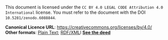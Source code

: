 This document is licensed under the `CC BY 4.0 LEGAL CODE Attribution 4.0 International` license. You must refer to the document with the DOI `10.5281/zenodo.6088844`.

**Canonical Licence URL**: <https://creativecommons.org/licenses/by/4.0/> **Other formats**: [Plain Text](https://creativecommons.org/licenses/by/4.0/legalcode.txt); [RDF/XML](https://creativecommons.org/licenses/by/4.0/rdf)l [**See the deed**](https://creativecommons.org/licenses/by/4.0/deed.en)
